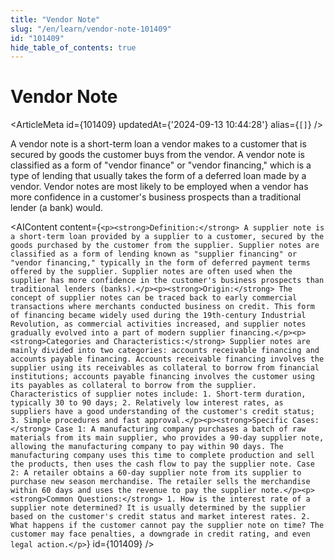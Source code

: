 ```yaml
---
title: "Vendor Note"
slug: "/en/learn/vendor-note-101409"
id: "101409"
hide_table_of_contents: true
---
```



# Vendor Note

<ArticleMeta id={101409} updatedAt={'2024-09-13 10:44:28'} alias={`[]`} />
<div className='border-solid border-b border-t-0 my-4 border-[var(--ifm-color-gray-300)]' />

A vendor note is a short-term loan a vendor makes to a customer that is secured by goods the customer buys from the vendor. A vendor note is classified as a form of "vendor finance" or "vendor financing," which is a type of lending that usually takes the form of a deferred loan made by a vendor. Vendor notes are most likely to be employed when a vendor has more confidence in a customer's business prospects than a traditional lender (a bank) would.

<AIContent content={`<p><strong>Definition:</strong> A supplier note is a short-term loan provided by a supplier to a customer, secured by the goods purchased by the customer from the supplier. Supplier notes are classified as a form of lending known as "supplier financing" or "vendor financing," typically in the form of deferred payment terms offered by the supplier. Supplier notes are often used when the supplier has more confidence in the customer's business prospects than traditional lenders (banks).</p><p><strong>Origin:</strong> The concept of supplier notes can be traced back to early commercial transactions where merchants conducted business on credit. This form of financing became widely used during the 19th-century Industrial Revolution, as commercial activities increased, and supplier notes gradually evolved into a part of modern supplier financing.</p><p><strong>Categories and Characteristics:</strong> Supplier notes are mainly divided into two categories: accounts receivable financing and accounts payable financing. Accounts receivable financing involves the supplier using its receivables as collateral to borrow from financial institutions; accounts payable financing involves the customer using its payables as collateral to borrow from the supplier. Characteristics of supplier notes include: 1. Short-term duration, typically 30 to 90 days; 2. Relatively low interest rates, as suppliers have a good understanding of the customer's credit status; 3. Simple procedures and fast approval.</p><p><strong>Specific Cases:</strong> Case 1: A manufacturing company purchases a batch of raw materials from its main supplier, who provides a 90-day supplier note, allowing the manufacturing company to pay within 90 days. The manufacturing company uses this time to complete production and sell the products, then uses the cash flow to pay the supplier note. Case 2: A retailer obtains a 60-day supplier note from its supplier to purchase new season merchandise. The retailer sells the merchandise within 60 days and uses the revenue to pay the supplier note.</p><p><strong>Common Questions:</strong> 1. How is the interest rate of a supplier note determined? It is usually determined by the supplier based on the customer's credit status and market interest rates. 2. What happens if the customer cannot pay the supplier note on time? The customer may face penalties, a downgrade in credit rating, and even legal action.</p>`} id={101409} />
